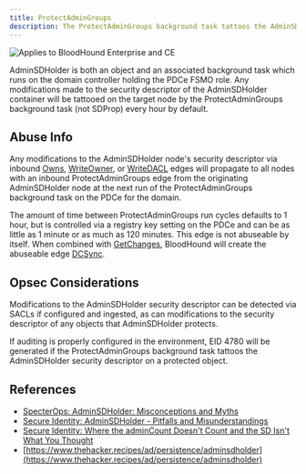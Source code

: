 ```yaml
---
title: ProtectAdminGroups
description: The ProtectAdminGroups background task tattoos the AdminSDHolder security descriptor on this node.
---
```


<img
  noZoom
  src="/assets/enterprise-AND-community-edition-pill-tag.svg"
  alt="Applies to BloodHound Enterprise and CE"
/>

AdminSDHolder is both an object and an associated background task which runs on the domain controller holding the PDCe FSMO role. Any modifications made to the security descriptor of the AdminSDHolder container will be tattooed on the target node by the ProtectAdminGroups background task (not SDProp) every hour by default.

## Abuse Info

Any modifications to the AdminSDHolder node's security descriptor via inbound [Owns](/resources/edges/Owns), [WriteOwner](/resources/edges/WriteOwner), or
[WriteDACL](/resources/edges/WriteDACL) edges will propagate to all nodes with an inbound ProtectAdminGroups edge from the originating
AdminSDHolder node at the next run of the ProtectAdminGroups background task on the PDCe for the domain.

The amount of time between ProtectAdminGroups run cycles defaults to 1 hour, but is controlled via a
registry key setting on the PDCe and can be as little as 1 minute or as much as 120 minutes.
This edge is not abuseable by itself. When combined with [GetChanges](/resources/edges/get-changes), BloodHound will create the abuseable edge [DCSync](/resources/edges/dc-sync).

## Opsec Considerations

Modifications to the AdminSDHolder security descriptor can be detected via SACLs if configured and ingested,
as can modifications to the security descriptor of any objects that AdminSDHolder protects.

If auditing is properly configured in the environment, EID 4780 will be generated if the ProtectAdminGroups background task tattoos
the AdminSDHolder security descriptor on a protected object.

## References

- [SpecterOps: AdminSDHolder: Misconceptions and Myths](https://specterops.io/resources/adminsdholder)
- [Secure Identity: AdminSDHolder - Pitfalls and Misunderstandings](https://secureidentity.se/adminsdholder-pitfalls-and-misunderstandings/)
- [Secure Identity: Where the adminCount Doesn't Count and the SD Isn't What You Thought](https://secureidentity.se/adminsdholder-pt2/)
- [https://www.thehacker.recipes/ad/persistence/adminsdholder](https://www.thehacker.recipes/ad/persistence/adminsdholder)
